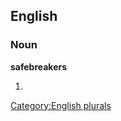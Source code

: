 ==English==

===Noun===
'''safebreakers'''

# {{plural of|[[safebreaker]]}}

[[Category:English plurals]]